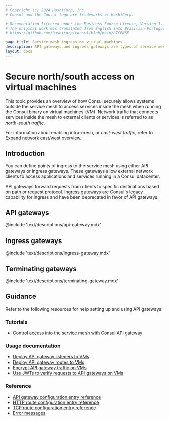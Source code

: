 ```yaml
---
# Copyright (c) 2024 HashiCorp, Inc.
# Consul and the Consul logo are trademarks of HashiCorp.

# Documentation licensed under the Business Source License, Version 1.1.
# The original work was translated from English into Brazilian Portuguese.
# https://github.com/hashicorp/consul/blob/main/LICENSE

page_title: Service mesh ingress on virtual machines
description: API gateways and ingress gateways are types of service mesh proxies that you can use to securely allow systems outside the Consul service mesh to access services in the mesh. Learn how API and ingress gateways can help you enable access to services registered by Consul when running Consul on virtual machines (VMs).
layout: docs
---
```


# Secure north/south access on virtual machines

This topic provides an overview of how Consul securely allows systems outside the service mesh to access services inside the mesh when running the Consul binary on virtual machines (VM). Network traffic that connects services inside the mesh to external clients or services is referred to as _north-south traffic_.

For information about enabling intra-mesh, or _east-west traffic_, refer to [Expand network east/west overview](/consul/docs/east-west).

## Introduction

You can define points of ingress to the service mesh using either API gateways or ingress gateways. These gateways allow external network clients to access applications and services running in a Consul datacenter.

API gateways forward requests from clients to specific destinations based on path or request protocol. Ingress gateways are Consul's legacy capability for ingress and have been deprecated in favor of API gateways.

## API gateways

@include 'text/descriptions/api-gateway.mdx'

## Ingress gateways

@include 'text/descriptions/ingress-gateway.mdx'

## Terminating gateways

@include 'text/descriptions/terminating-gateway.mdx'

## Guidance

Refer to the following resources for help setting up and using API gateways:

### Tutorials

- [Control access into the service mesh with Consul API gateway](/consul/tutorials/developer-mesh/kubernetes-api-gateway)

### Usage documentation

- [Deploy API gateway listeners to VMs](/consul/docs/north-south/api-gateway/vm/listener)
- [Deploy API gateway routes to VMs](/consul/docs/north-south/api-gateway/vm/route)
- [Encrypt API gateway traffic on VMs](/consul/docs/north-south/api-gateway/secure-traffic/encrypt)
- [Use JWTs to verify requests to API gateways on VMs](/consul/docs/north-south/api-gateway/secure-traffic/jwt/vm)

### Reference

- [API gateway configuration entry reference](/consul/docs/reference/config-entry/api-gateway)
- [HTTP route configuration entry reference](/consul/docs/reference/config-entry/http-route)
- [TCP route configuration entry reference](/consul/docs/reference/config-entry/tcp-route)
- [Error messages](/consul/docs/error-messages/api-gateway)
